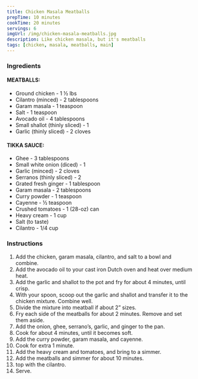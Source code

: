 ```yaml
---
title: Chicken Masala Meatballs
prepTime: 10 minutes
cookTime: 20 minutes
servings: 6
imgUrl: /img/chicken-masala-meatballs.jpg
description: Like chicken masala, but it's meatballs
tags: [chicken, masala, meatballs, main]
---
```


### Ingredients

#### MEATBALLS:

- Ground chicken - 1 ½ lbs
- Cilantro (minced) - 2 tablespoons
- Garam masala - 1 teaspoon
- Salt - 1 teaspoon
- Avocado oil - 4 tablespoons
- Small shallot (thinly sliced) - 1
- Garlic (thinly sliced) - 2 cloves

#### TIKKA SAUCE:

- Ghee - 3 tablespoons
- Small white onion (diced) - 1
- Garlic (minced) - 2 cloves
- Serranos (thinly sliced) - 2
- Grated fresh ginger - 1 tablespoon
- Garam masala - 2 tablespoons
- Curry powder - 1 teaspoon
- Cayenne - ½ teaspoon
- Crushed tomatoes - 1 (28-oz) can
- Heavy cream - 1 cup
- Salt (to taste)
- Cilantro - 1/4 cup

### Instructions

1. Add the chicken, garam masala, cilantro, and salt to a bowl and combine.
1. Add the avocado oil to your cast iron Dutch oven and heat over medium heat.
1. Add the garlic and shallot to the pot and fry for about 4 minutes, until crisp.
1. With your spoon, scoop out the garlic and shallot and transfer it to the chicken mixture. Combine well.
1. Divide the mixture into meatball if about 2” sizes.
1. Fry each side of the meatballs for about 2 minutes. Remove and set them aside.
1. Add the onion, ghee, serrano’s, garlic, and ginger to the pan.
1. Cook for about 4 minutes, until it becomes soft.
1. Add the curry powder, garam masala, and cayenne.
1. Cook for extra 1 minute.
1. Add the heavy cream and tomatoes, and bring to a simmer.
1. Add the meatballs and simmer for about 10 minutes.
1. top with the cilantro.
1. Serve.

